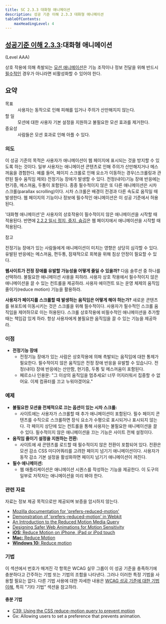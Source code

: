 ```yaml
---
title: SC 2.3.3 대화형 애니메이션
description: 성공 기준 이해 2.3.3 대화형 애니메이션
tableOfContents:
    maxHeadingLevel: 4
---
```



## [성공기준 이해 2.3.3](https://w3.org/TR/WCAG22#animation-from-interactions):대화형 애니메이션 

(Level AAA)

<Card title="성공 기준(SC)"></Card>

상호 작용에 의해 촉발되는 [모션 애니메이션](../../../glossary/motion-animation)은 기능 조작이나 정보 전달을 위해 반드시 [필수적인](../../../glossary/essential) 경우가 아니라면 비활성화할 수 있어야 한다.

## 요약

<dl>
<dt>목표</dt>
<dd>사용자는 동작으로 인해 피해를 입거나 주의가 산만해지지 않는다.</dd>
<dt>할 일</dt>
<dd>모션에 대한 사용자 기본 설정을 지원하고 불필요한 모션 효과를 제거한다.</dd>
<dt>중요성</dt>
<dd>사람들은 모션 효과로 인해 아플 수 있다.</dd>
</dl>

### 의도

이 성공 기준의 목적은 사용자가 애니메이션이 웹 페이지에 표시되는 것을 방지할 수 있도록 하는 것이다. 일부 사용자는 애니메이션 콘텐츠로 인해 주의가 산만해지거나 메스꺼움을 경험한다. 예를 들어, 페이지 스크롤로 인해 요소가 이동하는 경우(스크롤링과 관련된 필수 움직임 제외) 전정기능 장애가 발생할 수 있다. 전정(내이)기능 장애 반응에는 현기증, 메스꺼움, 두통이 포함된다. 종종 필수적이지 않은 또 다른 애니메이션은 시차 스크롤(parallax scrolling)이다. 시차 스크롤은 배경이 전경과 다른 속도로 움직일 때 발생한다. 웹 페이지의 기능이나 정보에 필수적인 애니메이션은 이 성공 기준에서 허용된다.

'대화형 애니메이션'은 사용자의 상호작용이 필수적이지 않은 애니메이션을 시작할 때 적용된다. 반면에 [2.2.2 일시 정지, 중지, 숨김](pause-stop-hide.html)은 웹 페이지에서 애니메이션을 시작할 때 적용된다.

참고

전정기능 장애가 있는 사람들에게 애니메이션이 미치는 영향은 상당히 심각할 수 있다. 유발된 반응에는 메스꺼움, 편두통, 잠재적으로 회복을 위해 침상 안정이 필요할 수 있다.

**웹사이트가 전정 장애를 유발할 가능성을 어떻게 줄일 수 있을까?** 다음 솔루션 중 하나를 선택하라. 불필요한 애니메이션 사용을 피하라. 사용자 상호 작용에서 필수적이지 않은 애니메이션을 끌 수 있는 컨트롤을 제공하라. 사용자 에이전트 또는 운영 체제의 움직임 줄이기(reduce motion) 기능을 활용하라.

**사용자가 페이지를 스크롤할 때 발생하는 움직임은 어떻게 해야 하는가?** 새로운 콘텐츠를 뷰포트에 이동시키는 것은 스크롤을 위해 필수적이다. 사용자가 필수적인 스크롤 움직임을 제어하므로 이는 허용된다. 스크롤 상호작용에 비필수적인 애니메이션을 추가할 때는 책임감 있게 하라. 항상 사용자에게 불필요한 움직임을 끌 수 있는 기능을 제공하라.

### 이점

*   **전정기능 장애**
    *   전정기능 장애가 있는 사람은 상호작용에 의해 촉발되는 움직임에 대한 통제가 필요한다. 필수적이지 않은 움직임은 전정 장애 반응을 유발할 수 있습니다. 전정(내이) 장애 반응에는 산만함, 현기증, 두통 및 메스꺼움이 포함된다.
    *   페르소나 인용문: "그 이상의 움직임을 멈추세요! 너무 어지러워서 집중할 수 없어요. 이제 컴퓨터를 끄고 누워야겠어요."

### 예제

*   **불필요한 모션을 전체적으로 끄는 옵션이 있는 시차 스크롤:**
    *   사이트에는 사용자가 스크롤할 때 추가 애니메이션이 포함된다. 필수 페이지 콘텐츠를 수직으로 스크롤하면 장식 요소가 수평으로 표시되거나 표시되지 않는다. 각 페이지 상단에 있는 컨트롤을 통해 사용자는 불필요한 애니메이션을 끌 수 있다. 필수적이지 않은 애니메이션을 끄는 기능은 사이트 전체 설정이다.
*   **움직임 줄이기 설정을 지원하는 전환:**
    *   사이트에 새 콘텐츠를 로드할 때 필수적이지 않은 전환이 포함되어 있다. 전환은 모션 감소 CSS 미디어쿼리를 고려한 페이지 넘기기 애니메이션이다. 사용자가 동작 감소 기본 설정을 활성화하면 페이지 넘기기 애니메이션이 꺼진다.
*   **필수 애니메이션:**
    *   웹 애플리케이션은 애니메이션 시퀀스를 작성하는 기능을 제공한다. 이 도구의 일부로 저작자는 애니메이션을 미리 봐야 한다.

### 관련 자료

자료는 정보 제공 목적으로만 제공되며 보증을 암시하지 않는다.

*   [Mozilla documentation for 'prefers-reduced-motion'](//developer.mozilla.org/en-US/docs/Web/CSS/@media/prefers-reduced-motion)
*   [Demonstration of 'prefers-reduced-motion' in Webkit](//webkit.org/blog-files/prefers-reduced-motion/prm.htm)
*   [An Introduction to the Reduced Motion Media Query](https://css-tricks.com/introduction-reduced-motion-media-query/)
*   [Designing Safer Web Animations for Motion Sensitivity](http://alistapart.com/article/designing-safer-web-animation-for-motion-sensitivity)
*   [**iOS:** Reduce Motion on iPhone, iPad or iPod touch](https://support.apple.com/en-gb/HT202655)
*   [**Mac:** Reduce Motion](https://apple.stackexchange.com/questions/253756/speed-up-mission-control-animations-in-macos-sierra)
*   [**Windows 10:** Reduce motion](//www.laptopmag.com/articles/disable-minimize-maximize-animations-windows-10)

### 기법

이 섹션에서 번호가 매겨진 각 항목은 WCAG 실무 그룹이 이 성공 기준을 충족하기에 충분하다고 간주하는 기법 또는 기법의 조합을 나타낸다. 그러나 이러한 특정 기법을 사용할 필요는 없다. 다른 기법 사용에 대한 자세한 내용은 [WCAG 성공 기준에 대한 기법 이해](understanding-techniques), 특히 "기타 기법" 섹션을 참고하라.

#### 충분 기법

*   [C39: Using the CSS reduce-motion query to prevent motion](https://www.w3.org/WAI/WCAG22/Techniques/css/C39)
*   Gx: Allowing users to set a preference that prevents animation.

